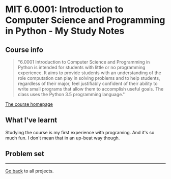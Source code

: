 
<Layout>

# MIT 6.0001: Introduction to Computer Science and Programming in Python - My Study Notes

## Course info
> "6.0001 Introduction to Computer Science and Programming in Python is intended for students with little or no programming experience. It aims to provide students with an understanding of the role computation can play in solving problems and to help students, regardless of their major, feel justifiably confident of their ability to write small programs that allow them to accomplish useful goals. The class uses the Python 3.5 programming language."

[The  course homepage](https://ocw.mit.edu/courses/electrical-engineering-and-computer-science/6-0001-introduction-to-computer-science-and-programming-in-python-fall-2016/)

## What I've learnt
Studying the course is my first experience with programing. And it's so much fun. I don't mean that in an up-beat way though.
## Problem set
---
[Go back](/) to all projects.
</Layout>